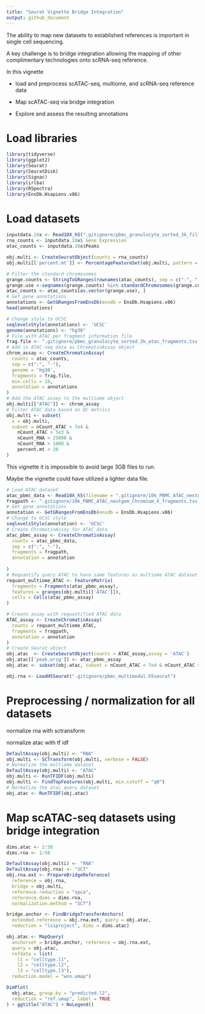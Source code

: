 ```yaml
---
title: "Seurat Vignette Bridge Integration"
output: github_document
---
```


The ability to map new datasets to established references is important in single cell sequencing.

A key challenge is to bridge integration allowing the mapping of other complimentary technologies onto scRNA-seq reference.

In this vignette

- load and preprocess scATAC-seq, multiome, and scRNA-seq reference data

- Map scATAC-seq via bridge integration

- Explore and assess the resulting annotations

# Load libraries

```r
library(tidyverse)
library(ggplot2)
library(Seurat)
library(SeuratDisk)
library(Signac)
library(irlba)
library(RSpectra)
library(EnsDb.Hsapiens.v86)
```

# Load datasets

```r
inputdata.10x <- Read10X_h5(".gitignore/pbmc_granulocyte_sorted_3k_filtered_feature_bc_matrix.h5")
rna_counts <- inputdata.10x$`Gene Expression`
atac_counts <- inputdata.10x$Peaks
```

```r
obj.multi <- CreateSeuratObject(counts = rna_counts)
obj.multi[['percent.mt']] <- PercentageFeatureSet(obj.multi, pattern = "^MT-")

# Filter the standard chromosomes
grange.counts <- StringToGRanges(rownames(atac_counts), sep = c(":", "-"))
grange.use <-seqnames(grange.counts) %in% standardChromosomes(grange.counts)
atac_counts <- atac_counts[as.vector(grange.use), ]
# Get gene annotations
annotations <- GetGRangesFromEnsDb(ensdb = EnsDb.Hsapiens.v86)
head(annotations)
```

```r
# Change style to UCSC
seqlevelsStyle(annotations) <- 'UCSC'
genome(annotations) <- "hg38"
# File with ATAC per fragment information file
frag.file <- ".gitignore/pbmc_granulocyte_sorted_3k_atac_fragments.tsv.gz"
# Add in ATAC-seq data as ChromatinAssay object
chrom_assay <- CreateChromatinAssay(
  counts = atac_counts,
  sep = c(":", "-"),
  genome = 'hg38',
  fragments = frag.file,
  min.cells = 10,
  annotation = annotations
)
# Add the ATAC assay to the multiome object
obj.multi[["ATAC"]] <- chrom_assay
# Filter ATAC data based on QC metrics
obj.multi <- subset(
  x = obj.multi,
  subset = nCount_ATAC < 7e4 &
    nCount_ATAC > 5e3 &
    nCount_RNA < 25000 &
    nCount_RNA > 1000 &
    percent.mt < 20
)
```
This vignette it is impossible to avoid large 3GB files to run.

Maybe the vignette could have utilized a lighter data file.

```r
# Load ATAC dataset
atac_pbmc_data <- Read10X_h5(filename = ".gitignore/10k_PBMC_ATAC_nextgem_Chromium_X_filtered_peak_bc_matrix.h5") 
fragpath <- ".gitignore/10k_PBMC_ATAC_nextgem_Chromium_X_fragments.tsv.gz"
# Get gene annotations
annotation <- GetGRangesFromEnsDb(ensdb = EnsDb.Hsapiens.v86)
# Change to UCSC style 
seqlevelsStyle(annotation) <- 'UCSC'
# Create ChromatinAssay for ATAC data
atac_pbmc_assay <- CreateChromatinAssay(
  counts = atac_pbmc_data,
  sep = c(":", "-"),
  fragments = fragpath,
  annotation = annotation
  
)
# Requantify query ATAC to have same features as multiome ATAC dataset
requant_multiome_ATAC <- FeatureMatrix(
  fragments = Fragments(atac_pbmc_assay),
  features = granges(obj.multi[['ATAC']]),
  cells = Cells(atac_pbmc_assay)
)
```


```r
# Create assay with requantified ATAC data
ATAC_assay <- CreateChromatinAssay(
  counts = requant_multiome_ATAC,
  fragments = fragpath,
  annotation = annotation
)
# Create Seurat sbject
obj.atac  <- CreateSeuratObject(counts = ATAC_assay,assay = 'ATAC')
obj.atac[['peak.orig']] <- atac_pbmc_assay
obj.atac <- subset(obj.atac, subset = nCount_ATAC < 7e4 & nCount_ATAC > 2000)

```



```r
obj.rna <- LoadH5Seurat(".gitignore/pbmc_multimodal.h5seurat")
```

# Preprocessing / normalization for all datasets

normalize rna with sctransform

normalize atac with tf idf

```r
DefaultAssay(obj.multi) <- "RNA"
obj.multi <- SCTransform(obj.multi, verbose = FALSE)
# Normalize the multiome dataset
DefaultAssay(obj.multi) <- "ATAC"
obj.multi <- RunTFIDF(obj.multi)
obj.multi <- FindTopFeatures(obj.multi, min.cutoff = "q0")
# Normalize the atac query dataset
obj.atac <- RunTFIDF(obj.atac)
```

# Map scATAC-seq datasets using bridge integration

```r
dims.atac <- 2:50
dims.rna <- 1:50

DefaultAssay(obj.multi) <- "RNA"
DefaultAssay(obj.rna) <- "SCT"
obj.rna.ext <- PrepareBridgeReference(
  reference = obj.rna,
  bridge = obj.multi,
  reference.reduction = "spca",
  reference.dims = dims.rna,
  normalization.method = "SCT")

```

```r
bridge.anchor <- FindBridgeTransferAnchors(
  extended.reference = obj.rna.ext, query = obj.atac,
  reduction = "lsiproject", dims = dims.atac)
```


```r
obj.atac <- MapQuery(
  anchorset = bridge.anchor, reference = obj.rna.ext,
  query = obj.atac,
  refdata = list(
    l1 = "celltype.l1",
    l2 = "celltype.l2",
    l3 = "celltype.l3"),
  reduction.model = "wnn.umap")
```


```r
DimPlot(
  obj.atac, group.by = "predicted.l2",
  reduction = "ref.umap", label = TRUE
) + ggtitle("ATAC") + NoLegend()
```


